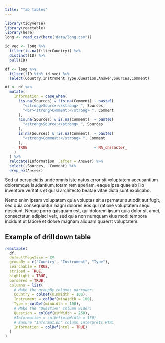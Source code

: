 ```yaml
---
title: "Tab tables"
---
```


```r
library(tidyverse)
library(reactable)
library(here)
long <- read_csv(here("data/long.csv"))

id_vec <- long %>% 
  filter(is.na(filterCountry)) %>% 
  distinct(ID) %>% 
  pull(ID)

df <- long %>%
  filter(!ID %in% id_vec) %>% 
  select(Country,Instrument,Type,Question,Answer,Sources,Comment)

df <- df %>%
  mutate(
    Information = case_when(
      !is.na(Sources) & !is.na(Comment) ~ paste0(
        "<strong>Source:</strong> ", Sources,
        "<br><strong>Comment:</strong> ", Comment
      ),
      !is.na(Sources) & is.na(Comment)  ~ paste0(
        "<strong>Source:</strong> ", Sources
      ),
      is.na(Sources) & !is.na(Comment)  ~ paste0(
        "<strong>Comment:</strong> ", Comment
      ),
      TRUE                              ~ NA_character_
    )
  ) %>%
  relocate(Information, .after = Answer) %>%
  select(-Sources, -Comment) %>% 
  drop_na(Answer)

```


Sed ut perspiciatis unde omnis iste natus error sit voluptatem accusantium doloremque laudantium, totam rem aperiam, eaque ipsa quae ab illo inventore veritatis et quasi architecto beatae vitae dicta sunt explicabo. 

Nemo enim ipsam voluptatem quia voluptas sit aspernatur aut odit aut fugit, sed quia consequuntur magni dolores eos qui ratione voluptatem sequi nesciunt. Neque porro quisquam est, qui dolorem ipsum quia dolor sit amet, consectetur, adipisci velit, sed quia non numquam eius modi tempora incidunt ut labore et dolore magnam aliquam quaerat voluptatem. 

## Example of drill down table
```r
reactable(
  df,
  defaultPageSize = 20,
  groupBy = c("Country", "Instrument", "Type"),
  searchable = TRUE,
  striped = TRUE,
  highlight = TRUE,
  bordered = TRUE,
  columns = list(
    # Make the groupBy columns narrower:
    Country = colDef(minWidth = 100),
    Instrument = colDef(minWidth = 100),
    Type = colDef(minWidth = 100),
    # Make the "Question" column wider:
    Question = colDef(minWidth = 250),
    #Information = colDef(minWidth = 150),
    # Ensure "Information" column interprets HTML
    Information = colDef(html = TRUE)
  )
)

```

